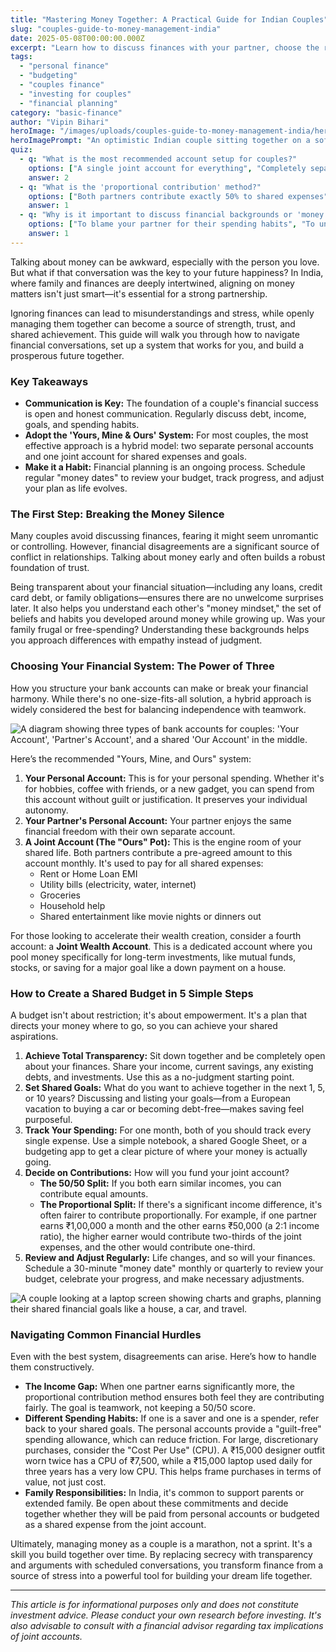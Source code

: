 ```yaml
---
title: "Mastering Money Together: A Practical Guide for Indian Couples"
slug: "couples-guide-to-money-management-india"
date: 2025-05-08T00:00:00.000Z
excerpt: "Learn how to discuss finances with your partner, choose the right banking system (Yours, Mine & Ours), create a shared budget, and plan for your future together without the stress."
tags:
  - "personal finance"
  - "budgeting"
  - "couples finance"
  - "investing for couples"
  - "financial planning"
category: "basic-finance"
author: "Vipin Bihari"
heroImage: "/images/uploads/couples-guide-to-money-management-india/hero-image.jpg"
heroImagePrompt: "An optimistic Indian couple sitting together on a sofa, smiling as they review their finances on a tablet, creating a sense of partnership and financial well-being."
quiz:
  - q: "What is the most recommended account setup for couples?"
    options: ["A single joint account for everything", "Completely separate accounts", "A hybrid system: separate accounts plus a joint account for shared expenses"]
    answer: 2
  - q: "What is the 'proportional contribution' method?"
    options: ["Both partners contribute exactly 50% to shared expenses", "Partners contribute to a joint fund based on the percentage of their income", "The higher earner pays for everything"]
    answer: 1
  - q: "Why is it important to discuss financial backgrounds or 'money mindsets'?"
    options: ["To blame your partner for their spending habits", "To understand each other's ingrained beliefs and habits about money, fostering empathy", "To decide who is better with money"]
    answer: 1
---
```


Talking about money can be awkward, especially with the person you love. But what if that conversation was the key to your future happiness? In India, where family and finances are deeply intertwined, aligning on money matters isn't just smart—it's essential for a strong partnership.

Ignoring finances can lead to misunderstandings and stress, while openly managing them together can become a source of strength, trust, and shared achievement. This guide will walk you through how to navigate financial conversations, set up a system that works for you, and build a prosperous future together.

### Key Takeaways
*   **Communication is Key:** The foundation of a couple's financial success is open and honest communication. Regularly discuss debt, income, goals, and spending habits.
*   **Adopt the 'Yours, Mine & Ours' System:** For most couples, the most effective approach is a hybrid model: two separate personal accounts and one joint account for shared expenses and goals.
*   **Make it a Habit:** Financial planning is an ongoing process. Schedule regular "money dates" to review your budget, track progress, and adjust your plan as life evolves.

### The First Step: Breaking the Money Silence

Many couples avoid discussing finances, fearing it might seem unromantic or controlling. However, financial disagreements are a significant source of conflict in relationships. Talking about money early and often builds a robust foundation of trust.

Being transparent about your financial situation—including any loans, credit card debt, or family obligations—ensures there are no unwelcome surprises later. It also helps you understand each other's "money mindset," the set of beliefs and habits you developed around money while growing up. Was your family frugal or free-spending? Understanding these backgrounds helps you approach differences with empathy instead of judgment.

### Choosing Your Financial System: The Power of Three

How you structure your bank accounts can make or break your financial harmony. While there's no one-size-fits-all solution, a hybrid approach is widely considered the best for balancing independence with teamwork.

![A diagram showing three types of bank accounts for couples: 'Your Account', 'Partner's Account', and a shared 'Our Account' in the middle.](/images/uploads/couples-guide-to-money-management-india/account-structure.png)

Here’s the recommended "Yours, Mine, and Ours" system:

1.  **Your Personal Account:** This is for your personal spending. Whether it's for hobbies, coffee with friends, or a new gadget, you can spend from this account without guilt or justification. It preserves your individual autonomy.
2.  **Your Partner's Personal Account:** Your partner enjoys the same financial freedom with their own separate account.
3.  **A Joint Account (The "Ours" Pot):** This is the engine room of your shared life. Both partners contribute a pre-agreed amount to this account monthly. It's used to pay for all shared expenses:
    *   Rent or Home Loan EMI
    *   Utility bills (electricity, water, internet)
    *   Groceries
    *   Household help
    *   Shared entertainment like movie nights or dinners out

For those looking to accelerate their wealth creation, consider a fourth account: a **Joint Wealth Account**. This is a dedicated account where you pool money specifically for long-term investments, like mutual funds, stocks, or saving for a major goal like a down payment on a house.

### How to Create a Shared Budget in 5 Simple Steps

A budget isn't about restriction; it's about empowerment. It's a plan that directs your money where to go, so you can achieve your shared aspirations.

1.  **Achieve Total Transparency:** Sit down together and be completely open about your finances. Share your income, current savings, any existing debts, and investments. Use this as a no-judgment starting point.
2.  **Set Shared Goals:** What do you want to achieve together in the next 1, 5, or 10 years? Discussing and listing your goals—from a European vacation to buying a car or becoming debt-free—makes saving feel purposeful.
3.  **Track Your Spending:** For one month, both of you should track every single expense. Use a simple notebook, a shared Google Sheet, or a budgeting app to get a clear picture of where your money is actually going.
4.  **Decide on Contributions:** How will you fund your joint account?
    *   **The 50/50 Split:** If you both earn similar incomes, you can contribute equal amounts.
    *   **The Proportional Split:** If there's a significant income difference, it's often fairer to contribute proportionally. For example, if one partner earns ₹1,00,000 a month and the other earns ₹50,000 (a 2:1 income ratio), the higher earner would contribute two-thirds of the joint expenses, and the other would contribute one-third.
5.  **Review and Adjust Regularly:** Life changes, and so will your finances. Schedule a 30-minute "money date" monthly or quarterly to review your budget, celebrate your progress, and make necessary adjustments.

![A couple looking at a laptop screen showing charts and graphs, planning their shared financial goals like a house, a car, and travel.](/images/uploads/couples-guide-to-money-management-india/shared-goals.png)

### Navigating Common Financial Hurdles

Even with the best system, disagreements can arise. Here’s how to handle them constructively.

*   **The Income Gap:** When one partner earns significantly more, the proportional contribution method ensures both feel they are contributing fairly. The goal is teamwork, not keeping a 50/50 score.
*   **Different Spending Habits:** If one is a saver and one is a spender, refer back to your shared goals. The personal accounts provide a "guilt-free" spending allowance, which can reduce friction. For large, discretionary purchases, consider the "Cost Per Use" (CPU). A ₹15,000 designer outfit worn twice has a CPU of ₹7,500, while a ₹15,000 laptop used daily for three years has a very low CPU. This helps frame purchases in terms of value, not just cost.
*   **Family Responsibilities:** In India, it's common to support parents or extended family. Be open about these commitments and decide together whether they will be paid from personal accounts or budgeted as a shared expense from the joint account.

Ultimately, managing money as a couple is a marathon, not a sprint. It's a skill you build together over time. By replacing secrecy with transparency and arguments with scheduled conversations, you transform finance from a source of stress into a powerful tool for building your dream life together.

***

*This article is for informational purposes only and does not constitute investment advice. Please conduct your own research before investing. It's also advisable to consult with a financial advisor regarding tax implications of joint accounts.*